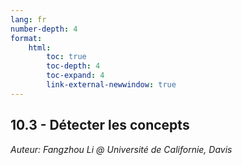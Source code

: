 ```yaml
---
lang: fr
number-depth: 4
format:
    html:
        toc: true
        toc-depth: 4
        toc-expand: 4
        link-external-newwindow: true
---
```


## 10.3 - Détecter les concepts

<!-- HTML only - Not in EN book-->

*Auteur: Fangzhou Li @ Université de Californie, Davis*

<!-- REFERENCES -->

[^tcav]: Kim, Been, Martin Wattenberg, Justin Gilmer, Carrie Cai, James Wexler, and Fernanda Viegas. "Interpretability beyond feature attribution: Quantitative testing with concept activation vectors (tcav)." In International conference on machine learning, pp. 2668-2677. PMLR (2018).

[^probe]: Alain, Guillaume, and Yoshua Bengio. "Understanding intermediate layers using linear classifier probes." arXiv preprint arXiv:1610.01644 (2016).

[^inception]: Szegedy, Christian, Vincent Vanhoucke, Sergey Ioffe, Jon Shlens, and Zbigniew Wojna. "Rethinking the inception architecture for computer vision." In Proceedings of the IEEE conference on computer vision and pattern recognition, pp. 2818-2826 (2016).

[^ace]: Ghorbani, Amirata, James Wexler, James Zou and Been Kim. "Towards automatic concept-based explanations." Advances in Neural Information Processing Systems 32 (2019).

[^cbm]: Koh, Pang Wei, Thao Nguyen, Yew Siang Tang, Stephen Mussmann, Emma Pierson, Been Kim, and Percy Liang. "Concept bottleneck models." In International Conference on Machine Learning, pp. 5338-5348. PMLR (2020).

[^cw]: Chen, Zhi, Yijie Bei, and Cynthia Rudin. "Concept whitening for interpretable image recognition." Nature Machine Intelligence 2, no. 12 (2020): 772-782.